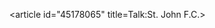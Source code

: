 <article id="45178065" title=Talk:St. John F.C.>
	<talkpage id="45178065" title="Talk:St. John F.C.">
{{Football}}
	</talkpage>
</article>